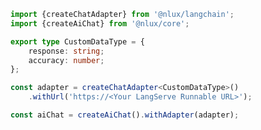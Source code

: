 ```ts
import {createChatAdapter} from '@nlux/langchain';
import {createAiChat} from '@nlux/core';

export type CustomDataType = {
    response: string;
    accuracy: number;
};

const adapter = createChatAdapter<CustomDataType>()
    .withUrl('https://<Your LangServe Runnable URL>');

const aiChat = createAiChat().withAdapter(adapter);
```
